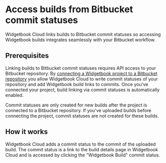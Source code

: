 # Access builds from Bitbucket commit statuses

Widgetbook Cloud links builds to Bitbucket commit statuses so accessing Widgetbook builds integrates seamlessly with your Bitbucket workflow.

## Prerequisites

Linking builds to Bitbucket commit statuses requires API access to your Bitbucket repository.
By [connecting a Widgetbook project to a Bitbucket repository](/cloud/projects/connect#connect-project) you allow Widgetbook Cloud to write commit statuses of your repository and add Widgetbook build links to commits.
Once you've connected your project, build linking via commit statuses is automatically enabled.

<Warning>
Commit statuses are only created for new builds after the project is connected to a Bitbucket repository.
If you've uploaded builds before connecting the project, commit statuses are not created for these builds.
</Warning>

## How it works

Widgetbook Cloud adds a commit status to the commit of the uploaded build.
The commit status is a link to the build details page in Widgetbook Cloud and is accessed by clicking the "Widgetbook Build" commit status. 
